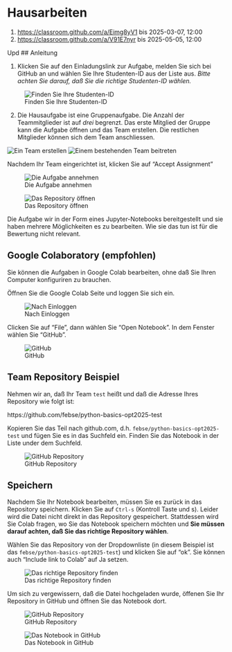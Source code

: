 
# Hausarbeiten {.unnumbered}

1. <https://classroom.github.com/a/Eimg8yV1> bis 2025-03-07, 12:00
2. <https://classroom.github.com/a/V91E7nyr> bis 2025-05-05, 12:00

Upd
## Anleitung

1.  Klicken Sie auf den Einladungslink zur Aufgabe, melden Sie sich bei GitHub an und wählen Sie Ihre Studenten-ID aus der Liste aus. *Bitte achten Sie darauf, daß Sie die richtige Studenten-ID wählen.*

![Finden Sie Ihre Studenten-ID](figures/hw/01-Open-Invitation.png)

2.  Die Hausaufgabe ist eine Gruppenaufgabe. Die Anzahl der Teammitglieder ist auf *drei* begrenzt. Das erste Mitglied der Gruppe kann die Aufgabe öffnen und das Team erstellen. Die restlichen Mitglieder können sich dem Team anschliessen.

![Ein Team erstellen](figures/hw/02-Create-Team.png) ![Einem bestehenden Team beitreten](figures/hw/02a-Join-Team.png)

Nachdem Ihr Team eingerichtet ist, klicken Sie auf "Accept Assignment"

![Die Aufgabe annehmen](figures/hw/03-Accept-Assignment.png)

![Das Repository öffnen](figures/hw/04-Open-Repo.png)

Die Aufgabe wir in der Form eines Jupyter-Notebooks bereitgestellt und sie haben mehrere Möglichkeiten es zu bearbeiten. Wie sie das tun ist für die Bewertung nicht relevant.

## Google Colaboratory (empfohlen)

Sie können die Aufgaben in Google Colab bearbeiten, ohne daß Sie Ihren Computer konfiguriren zu brauchen.

Öffnen Sie die Google Colab Seite und loggen Sie sich ein.

![Nach Einloggen](./figures/colab/01-After-Login.png)

Clicken Sie auf "File", dann wählen Sie "Open Notebook". In dem Fenster wählen Sie "GitHub".

![GitHub](./figures/colab/03-Github-Button.png)

::: callout-warning
## Team Repository Beispiel

Nehmen wir an, daß Ihr Team `test` heißt und daß die Adresse Ihres Repository wie folgt ist:

https://github.com/febse/python-basics-opt2025-test

Kopieren Sie das Teil nach github.com, d.h. `febse/python-basics-opt2025-test` und fügen Sie es in das Suchfeld ein. Finden Sie das Notebook in der Liste under dem Suchfeld.
:::

![GitHub Repository](./figures/colab/09-Homework-Repository-Search.png)

::: callout-important
## Speichern

Nachdem Sie Ihr Notebook bearbeiten, müssen Sie es zurück in das Repository speichern. Klicken Sie auf `Ctrl-s` (Kontroll Taste und s). Leider wird die Datei nicht direkt in das Repository gespeichert. Stattdessen wird Sie Colab fragen, wo Sie das Notebook speichern möchten und **Sie müssen darauf achten, daß Sie das richtige Repository wählen**.

Wählen Sie das Repository von der Dropdownliste (in diesem Beispiel ist das `febse/python-basics-opt2025-test`) und klicken Sie auf "ok". Sie können auch "Include link to Colab" auf Ja setzen.
:::

![Das richtige Repository finden](./figures/colab/10-Saving-to-Repository.png)

Um sich zu vergewissern, daß die Datei hochgeladen wurde, öffenen Sie Ihr Repository in GitHub und öffnen Sie das Notebook dort.

![GitHub Repository](./figures/colab/11-Open-GitHub.png)

![Das Notebook in GitHub](./figures/colab/12-Open-File-in-GitHub.png)
